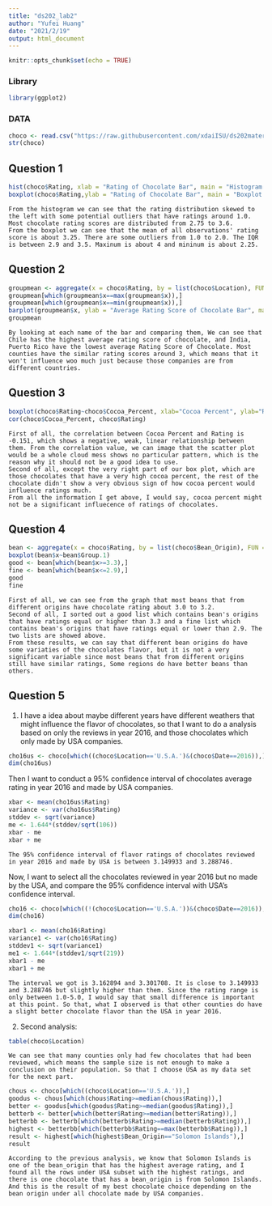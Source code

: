 ```yaml
---
title: "ds202_lab2"
author: "Yufei Huang"
date: "2021/2/19"
output: html_document
---
```


```r
knitr::opts_chunk$set(echo = TRUE)
```

### Library ###
```r
library(ggplot2)
```

### DATA
```r
choco <- read.csv("https://raw.githubusercontent.com/xdaiISU/ds202materials/master/hwlabs/data/choco.csv") 
str(choco)
```


## Question 1 ##
```r
hist(choco$Rating, xlab = "Rating of Chocolate Bar", main = "Histogram of Chocolate Rating Scores")
boxplot(choco$Rating,ylab = "Rating of Chocolate Bar", main = "Boxplot of Chocolate Rating Scores")
```
```
From the histogram we can see that the rating distribution skewed to the left with some potential outliers that have ratings around 1.0. Most chocolate rating scores are distributed from 2.75 to 3.6.
From the boxplot we can see that the mean of all observations' rating score is about 3.25. There are some outliers from 1.0 to 2.0. The IQR is between 2.9 and 3.5. Maxinum is about 4 and mininum is about 2.25.
```
## Question 2 ##
```r
groupmean <- aggregate(x = choco$Rating, by = list(choco$Location), FUN = mean)
groupmean[which(groupmean$x==max(groupmean$x)),]
groupmean[which(groupmean$x==min(groupmean$x)),]
barplot(groupmean$x, ylab = "Average Rating Score of Chocolate Bar", main="Barchart of Ratings")
groupmean
```
```
By looking at each name of the bar and comparing them, We can see that Chile has the highest average rating score of chocolate, and India, Puerto Rico have the lowest average Rating Score of Chocolate. Most counties have the similar rating scores around 3, which means that it won't influence woo much just because those companies are from different countries.
```

## Question 3 ##
```r
boxplot(choco$Rating~choco$Cocoa_Percent, xlab="Cocoa Percent", ylab="Rating", main="Side by Side Boxplot of Ratings by Cocoa Percent")
cor(choco$Cocoa_Percent, choco$Rating)
```
```
First of all, the correlation between Cocoa Percent and Rating is -0.151, which shows a negative, weak, linear relationship between them. From the correlation value, we can image that the scatter plot would be a whole cloud mess shows no particular pattern, which is the reason why it should not be a good idea to use.
Second of all, except the very right part of our box plot, which are those chocolates that have a very high cocoa percent, the rest of the chocolate didn't show a very obvious sign of how cocoa percent would influence ratings much.
From all the information I get above, I would say, cocoa percent might not be a significant influecence of ratings of chocolates.
```

## Question 4 ##
```r
bean <- aggregate(x = choco$Rating, by = list(choco$Bean_Origin), FUN = mean)
boxplot(bean$x~bean$Group.1)
good <- bean[which(bean$x>=3.3),]
fine <- bean[which(bean$x<=2.9),]
good
fine
```
```
First of all, we can see from the graph that most beans that from different origins have chocolate rating about 3.0 to 3.2.
Second of all, I sorted out a good list which contains bean's origins that have ratings equal or higher than 3.3 and a fine list which contains bean's origins that have ratings equal or lower than 2.9. The two lists are showed above.
From these results, we can say that different bean origins do have some variaties of the chocolates flavor, but it is not a very significant variable since most beans that from different origins still have similar ratings, Some regions do have better beans than others.
```

## Question 5 ##

1) I have a idea about maybe different years have different weathers that might influence the flavor of chocolates, so that I want to do a analysis based on only the reviews in year 2016, and those chocolates which only made by USA companies.
```r
cho16us <- choco[which((choco$Location=='U.S.A.')&(choco$Date==2016)),]
dim(cho16us)
```

Then I want to conduct a 95% confidence interval of chocolates average rating in year 2016 and made by USA companies.
```r
xbar <- mean(cho16us$Rating)
variance <- var(cho16us$Rating)
stddev <- sqrt(variance)
me <- 1.644*(stddev/sqrt(106))
xbar - me
xbar + me
```
```
The 95% confidence interval of flavor ratings of chocolates reviewed in year 2016 and made by USA is between 3.149933 and 3.288746.
```

Now, I want to select all the chocolates reviewed in year 2016 but no made by the USA, and compare the 95% confidence interval with USA's confidence interval.
```r
cho16 <- choco[which((!(choco$Location=='U.S.A.'))&(choco$Date==2016)),]
dim(cho16)

xbar1 <- mean(cho16$Rating)
variance1 <- var(cho16$Rating)
stddev1 <- sqrt(variance1)
me1 <- 1.644*(stddev1/sqrt(219))
xbar1 - me
xbar1 + me
```
```
The interval we got is 3.162894 and 3.301708. It is close to 3.149933 and 3.288746 but slightly higher than them. Since the rating range is only between 1.0-5.0, I would say that small difference is important at this point. So that, what I observed is that other counties do have a slight better chocolate flavor than the USA in year 2016.
```

2) Second analysis: 
```r
table(choco$Location)
```

```
We can see that many counties only had few chocolates that had been reviewed, which means the sample size is not enough to make a conclusion on their population. So that I choose USA as my data set for the next part.
```
```r
chous <- choco[which((choco$Location=='U.S.A.')),]
goodus <- chous[which(chous$Rating>=median(chous$Rating)),]
better <- goodus[which(goodus$Rating>=median(goodus$Rating)),]
betterb <- better[which(better$Rating>=median(better$Rating)),]
betterbb <- betterb[which(betterb$Rating>=median(betterb$Rating)),]
highest <- betterbb[which(betterbb$Rating==max(betterbb$Rating)),]
result <- highest[which(highest$Bean_Origin=="Solomon Islands"),]
result
```

```
According to the previous analysis, we know that Solomon Islands is one of the bean_origin that has the highest average rating, and I found all the rows under USA subset with the highest ratings, and there is one chocolate that has a bean_origin is from Solomon Islands.
And this is the result of my best chocolate choice depending on the bean origin under all chocolate made by USA companies.
```